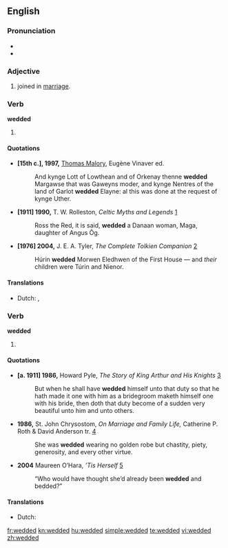 ==English==

===Pronunciation===
* {{IPA|/ˈwɛdəd/}}
* {{audio|En-us-wedded.ogg|Audio (US)}}

===Adjective===
{{infl|en|adjective}}

# {{context|of a couple}} joined in [[marriage]].

===Verb===
'''wedded'''

# {{simple past of|[[wed]]}}

====Quotations====
* '''[15th c.], 1997,''' [[w:Thomas Malory|Thomas Malory]], Eugène Vinaver ed.
*: And kynge Lott of Lowthean and of Orkenay thenne '''wedded''' Margawse that was Gaweyns moder, and kynge Nentres of the land of Garlot '''wedded''' Elayne: al this was done at the request of kynge Uther.
* '''[1911] 1990,''' T. W. Rolleston, ''Celtic Myths and Legends'' [http://books.google.com/books?hl=en&id=OcbAOkX1uRYC&pg=PA181&lpg=PA181&sig=55jgL7lmh-RoSHLCFwUE9Ak9TTM]
*: Ross the Red, it is said, '''wedded''' a Danaan woman, Maga, daughter of Angus Ōg.
* '''[1976] 2004,''' J. E. A. Tyler, ''The Complete Tolkien Companion'' [http://books.google.com/books?hl=en&id=lII4lt_MAmQC&pg=PA328&lpg=PA328&sig=1Xrj5Ba8WNVeXzclh60oQtpM3lE]
*: Húrin '''wedded''' Morwen Eledhwen of the First House — and ''their'' children were Túrin and Nienor.

====Translations====
* Dutch: {{t-|nl|huwde}}, {{t-|nl|huwden}}

===Verb===
'''wedded'''

# {{past participle of|[[wed]]}}

====Quotations====
* '''[a. 1911] 1986,''' Howard Pyle, ''The Story of King Arthur and His Knights'' [http://books.google.com/books?hl=en&id=vALiAcRyBcwC&pg=PA380&lpg=PA380&sig=hOThAAm-raql5gJhpMZzbU1P-T8]
*: But when he shall have '''wedded''' himself unto that duty so that he hath made it one with him as a bridegroom maketh himself one with his bride, then doth that duty become of a sudden very beautiful unto him and unto others.
* '''1986,''' St. John Chrysostom, ''On Marriage and Family Life,'' Catherine P. Roth & David Anderson tr. [http://books.google.com/books?hl=en&id=hbMtKk-kiLMC&pg=PA112&lpg=PA112&sig=GVHA-ol3fLhiSzro9HX7X4Rs4hE]
*: She was '''wedded''' wearing no golden robe but chastity, piety, generosity, and every other virtue.
* '''2004''' Maureen O’Hara, ''’Tis Herself'' [http://books.google.com/books?hl=en&id=_xBMo-UNCgMC&pg=PA36&lpg=PA36&sig=NfvJnZ59cPHM1_x5_61cDx1BVjg]
*: “Who would have thought she’d already been '''wedded''' and bedded?”

====Translations====
* Dutch: {{t+|nl|gehuwd}}

[[fr:wedded]]
[[kn:wedded]]
[[hu:wedded]]
[[simple:wedded]]
[[te:wedded]]
[[vi:wedded]]
[[zh:wedded]]